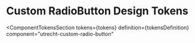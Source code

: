 <!-- @license CC0-1.0 -->


<Meta id="css-custom-radio-button--design-tokens" title="CSS Component/Custom RadioButton/Design Tokens" />

# Custom RadioButton Design Tokens

<ComponentTokensSection
  tokens={tokens}
  definition={tokensDefinition}
  component="utrecht-custom-radio-button"
></ComponentTokensSection>
